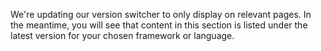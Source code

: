 <Callout info>

We're updating our version switcher to only display on relevant pages. In the meantime, you will see that content in this section is listed under the latest version for your chosen framework or language.

</Callout>
